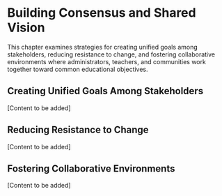 # Building Consensus and Shared Vision

This chapter examines strategies for creating unified goals among stakeholders, reducing resistance to change, and fostering collaborative environments where administrators, teachers, and communities work together toward common educational objectives.

## Creating Unified Goals Among Stakeholders

[Content to be added]

## Reducing Resistance to Change

[Content to be added]

## Fostering Collaborative Environments

[Content to be added]